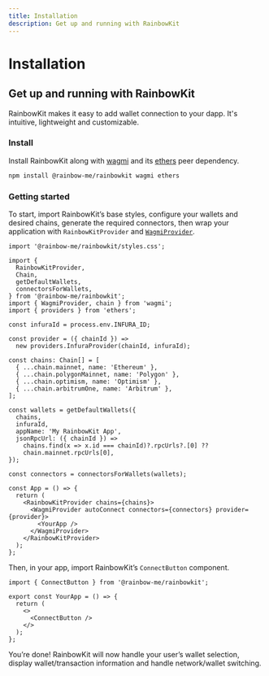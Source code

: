 ```yaml
---
title: Installation
description: Get up and running with RainbowKit
---
```


# Installation

## Get up and running with RainbowKit

RainbowKit makes it easy to add wallet connection to your dapp. It's intuitive, lightweight and customizable.

### Install

Install RainbowKit along with [wagmi](https://wagmi-xyz.vercel.app/) and its [ethers](https://docs.ethers.io) peer dependency.

```bash
npm install @rainbow-me/rainbowkit wagmi ethers
```

### Getting started

To start, import RainbowKit’s base styles, configure your wallets and desired chains, generate the required connectors, then wrap your application with `RainbowKitProvider` and [`WagmiProvider`](https://wagmi-xyz.vercel.app/docs/provider).

```tsx
import '@rainbow-me/rainbowkit/styles.css';

import {
  RainbowKitProvider,
  Chain,
  getDefaultWallets,
  connectorsForWallets,
} from '@rainbow-me/rainbowkit';
import { WagmiProvider, chain } from 'wagmi';
import { providers } from 'ethers';

const infuraId = process.env.INFURA_ID;

const provider = ({ chainId }) =>
  new providers.InfuraProvider(chainId, infuraId);

const chains: Chain[] = [
  { ...chain.mainnet, name: 'Ethereum' },
  { ...chain.polygonMainnet, name: 'Polygon' },
  { ...chain.optimism, name: 'Optimism' },
  { ...chain.arbitrumOne, name: 'Arbitrum' },
];

const wallets = getDefaultWallets({
  chains,
  infuraId,
  appName: 'My RainbowKit App',
  jsonRpcUrl: ({ chainId }) =>
    chains.find(x => x.id === chainId)?.rpcUrls?.[0] ??
    chain.mainnet.rpcUrls[0],
});

const connectors = connectorsForWallets(wallets);

const App = () => {
  return (
    <RainbowKitProvider chains={chains}>
      <WagmiProvider autoConnect connectors={connectors} provider={provider}>
        <YourApp />
      </WagmiProvider>
    </RainbowKitProvider>
  );
};
```

Then, in your app, import RainbowKit’s `ConnectButton` component.

```tsx
import { ConnectButton } from '@rainbow-me/rainbowkit';

export const YourApp = () => {
  return (
    <>
      <ConnectButton />
    </>
  );
};
```

You’re done! RainbowKit will now handle your user’s wallet selection, display wallet/transaction information and handle network/wallet switching.
